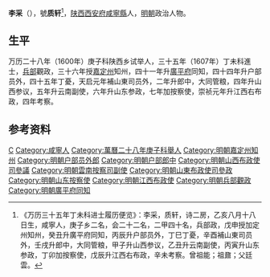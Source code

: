 {{Otheruses|other=名为李采的其他人物|李采}}

'''李采'''（{{bd|？||？||}}），號'''质轩'''<ref>《万历三十五年丁未科进士履历便览》：李采，质轩，诗二房，乙亥八月十八日生，咸寧人，庚子乡二名，会二十二名，二甲四十名，兵部政，戊申授加定州知州，癸丑升廣平府同知，丙辰升户部员外，丁巳丁憂，辛酉補山東司员外，壬戌升郎中，大同管粮，甲子升山西参议，乙丑升云南副使，丙寅升山东参政，丁卯加按察使，戊辰升江西右布政，辛未考察。曾祖能；祖鼐；父廷雲。</ref>，[[陕西|陕西]][[西安府|西安府]][[咸寧縣|咸寧縣]]人，[[明朝|明朝]]政治人物。

== 生平 ==
万历二十八年（1600年）庚子科陕西乡试举人，三十五年（1607年）丁未科進士，[[兵部|兵部]]觀政，三十六年授[[嘉定州_(明朝)|嘉定州]]知州，四十一年升[[廣平府|廣平府]]同知，四十四年升户部员外，四十五年丁憂，天启元年補山東司员外，二年升郎中，大同管粮，四年升山西参议，五年升云南副使，六年升山东参政，七年加按察使，崇祯元年升江西右布政，四年考察。

==参考资料==
{{reflist}}

{{萬曆三十五年丁未科殿試金榜}}

{{Authority control}}

{{DEFAULTSORT:}}
[[Category:李姓|C]]
[[Category:咸寧人|Category:咸寧人]]
[[Category:萬曆二十八年庚子科舉人|Category:萬曆二十八年庚子科舉人]]
[[Category:明朝嘉定州知州|Category:明朝嘉定州知州]]
[[Category:明朝户部员外郎|Category:明朝户部员外郎]]
[[Category:明朝户部郎中|Category:明朝户部郎中]]
[[Category:明朝山西布政使司參議|Category:明朝山西布政使司參議]]
[[Category:明朝雲南按察司副使|Category:明朝雲南按察司副使]]
[[Category:明朝山東布政使司參政|Category:明朝山東布政使司參政]]
[[Category:明朝山东按察使|Category:明朝山东按察使]]
[[Category:明朝江西布政使|Category:明朝江西布政使]]
[[Category:明朝兵部觀政|Category:明朝兵部觀政]]
[[Category:明朝廣平府同知|Category:明朝廣平府同知]]


{{明朝人物小作品}}